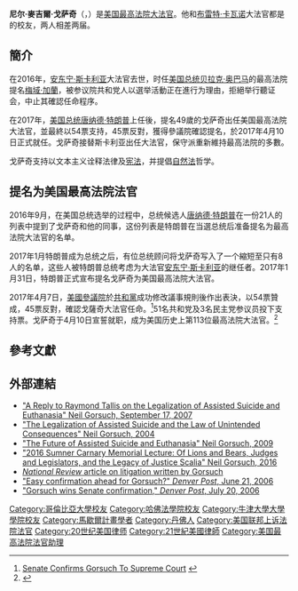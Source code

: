 {{noteTA
|G1=PresidentsUS
|1=zh-hans:戈萨奇;zh-hant:戈薩奇;zh-tw:戈蘇奇;
|2=zh-hans:斯卡利亚; zh-hant:斯卡利亞; zh-tw:史卡利亞;
}}
{{Infobox officeholder
|name         = 尼尔·戈萨奇
|image        = Associate Justice Neil Gorsuch Official Portrait.jpg
|office       = [[美国最高法院大法官|美国最高法院大法官]]
|appointer    = [[唐纳德·特朗普|唐纳德·特朗普]]
|term_start   = 2017年4月10日
|term_end     = 
|predecessor  = [[安东宁·斯卡利亚|安东宁·斯卡利亚]]
|successor    = 
|office1      = [[美国联邦第十巡回上诉法院|美国联邦第十巡回上诉法院]]法官
|appointer1   = [[乔治·沃克·布什|乔治·沃克·布什]]
|term_start1  = 2006年8月8日
|term_end1    = 2017年4月10日
|predecessor1 = {{link-en|大衛·埃貝爾|David M. Ebel}}
|successor1   = 
|birth_name   = Neil McGill Gorsuch
|birth_date   = {{birth date and age|1967|8|29}}
|birth_place  = {{USA}}[[科羅拉多州|科羅拉多州]][[丹佛|丹佛]]
|death_date   = 
|death_place  = 
|education    = {{link-en|乔治城预备中学|Georgetown Preparatory School}}(高中) 
[[哥伦比亚大学|哥伦比亚大学]] {{small|([[文学士|BA]])}}<br />[[哈佛大学|哈佛大学]] {{small|([[法律博士|JD]])}}<br />{{nowrap|[[牛津大学大学学院|牛津大学大学学院]] {{small|([[哲學博士|DPhil]])}}}}
|footnotes    =
}}
'''尼尔·麥吉爾·戈萨奇'''（{{lang-en|Neil McGill Gorsuch}}，{{bd|1967年|8月29日}}）是[[美国最高法院|美国最高法院]][[美国最高法院大法官|大法官]]。他和[[布雷特·卡瓦诺|布雷特·卡瓦诺]]大法官都是{{link-en|乔治城预备中学|Georgetown Preparatory School}}的校友，两人相差两届。

==簡介==
在2016年，[[安东宁·斯卡利亚|安东宁·斯卡利亚]]大法官去世，时任[[美国总统|美国总统]][[贝拉克·奥巴马|贝拉克·奥巴马]]的最高法院提名[[梅域·加蘭|梅域·加蘭]]，被参议院共和党人以選举活動正在進行为理由，拒絕举行聽证会，中止其確認任命程序。

在2017年，[[美国总统|美国总统]][[唐纳德·特朗普|唐纳德·特朗普]]上任後，提名49歲的戈萨奇出任美国最高法院大法官，並最終以54票支持，45票反對，獲得參議院確認提名，於2017年4月10日正式就任。戈萨奇接替斯卡利亚出任大法官，保守派重新維持最高法院的多數。

戈萨奇支持以文本主义诠释法律及[[美国宪法|宪法]]，并提倡[[自然法|自然法]]哲学。

==提名为美国最高法院法官==
2016年9月，在美国总统选举的过程中，总统候选人[[唐纳德·特朗普|唐纳德·特朗普]]在一份21人的列表中提到了戈萨奇和他的同事{{link-en|蒂莫西·蒂姆科維奇|Timothy Tymkovich|-{zh-tw:提摩西·迪姆科維奇;zh-hant:蒂莫西·蒂姆科維奇;zh-hans:蒂莫西·蒂姆科维奇;}-}}，这份列表是特朗普在当選总统后准备提名为最高法院大法官的名单。

2017年1月特朗普成为总统之后，有位总统顾问将戈萨奇写入了一个縮短至只有8人的名单，这些人被特朗普总统考虑为大法官[[安东宁·斯卡利亚|安东宁·斯卡利亚]]的继任者。2017年1月31日，特朗普正式宣布提名戈萨奇为美国最高法院大法官。

2017年4月7日，[[美國參議院|美國參議院]]於[[共和黨_(美國)|共和黨]]成功修改議事規則後作出表決，以54票贊成，45票反對，確認戈薩奇大法官任命。<ref>[http://www.npr.org/2017/04/07/522902281/senate-confirms-gorsuch-to-supreme-court Senate Confirms Gorsuch To Supreme Court] {{Wayback|url=http://www.npr.org/2017/04/07/522902281/senate-confirms-gorsuch-to-supreme-court |date=20190321184404 }}{{En}}</ref>51名共和党及3名民主党参议员投下支持票。戈萨奇于4月10日宣誓就职，成为美国历史上第113位最高法院大法官。<ref>{{cite web|url=https://www.washingtonpost.com/politics/courts_law/gorsuch-to-be-sworn-in-to-supreme-court-today-in-two-ceremonies/2017/04/10/9ac361fe-1ddb-11e7-ad74-3a742a6e93a7_story.html|title=Neil M. Gorsuch sworn in as 113th Supreme Court justice|publisher=The Washington Post|date=2017-04-10|accessdate=2017-04-11|archive-date=2017-04-11|archive-url=https://web.archive.org/web/20170411005513/https://www.washingtonpost.com/politics/courts_law/gorsuch-to-be-sworn-in-to-supreme-court-today-in-two-ceremonies/2017/04/10/9ac361fe-1ddb-11e7-ad74-3a742a6e93a7_story.html|dead-url=no}}</ref>

==參考文獻==
{{Reflist|30em}}

==外部連結==
* [http://tandfonline.com/doi/abs/10.1080/01947640701554468 "A Reply to Raymond Tallis on the Legalization of Assisted Suicide and Euthanasia" Neil Gorsuch, September 17, 2007] {{Wayback|url=http://tandfonline.com/doi/abs/10.1080/01947640701554468 |date=20200919184358 }}
* [http://www2.law.ucla.edu/volokh/gorsuch.pdf "The Legalization of Assisted Suicide and the Law of Unintended Consequences" Neil Gorsuch, 2004] {{Wayback|url=http://www2.law.ucla.edu/volokh/gorsuch.pdf |date=20190727154738 }}
* [http://press.princeton.edu/titles/8317.html "The Future of Assisted Suicide and Euthanasia" Neil Gorsuch, 2009] {{Wayback|url=http://press.princeton.edu/titles/8317.html |date=20170131003513 }}
* [http://scholarlycommons.law.case.edu/cgi/viewcontent.cgi?article=4658&context=caselrev "2016 Sumner Carnary Memorial Lecture: Of Lions and Bears, Judges and Legislators, and the Legacy of Justice Scalia"  Neil Gorsuch, 2016] {{Wayback|url=http://scholarlycommons.law.case.edu/cgi/viewcontent.cgi?article=4658&context=caselrev |date=20170201014027 }}
* [http://www.nationalreview.com/article/213590/liberalsnlawsuits-joseph-6 ''National Review'' article on litigation written by Gorsuch] {{Wayback|url=http://www.nationalreview.com/article/213590/liberalsnlawsuits-joseph-6 |date=20170201224154 }}
* [http://www.denverpost.com/nationworld/ci_3964371 "Easy confirmation ahead for Gorsuch?" ''Denver Post'', June 21, 2006] {{Wayback|url=http://www.denverpost.com/nationworld/ci_3964371 |date=20160303215454 }}
* [http://www.denverpost.com/ci_4075990?source=rss "Gorsuch wins Senate confirmation," ''Denver Post'', July 20, 2006] {{Wayback|url=http://www.denverpost.com/ci_4075990?source=rss |date=20160303183338 }}

{{s-start}}
{{s-legal}}
{{s-before|[[安東寧·斯卡利亞|安東寧·斯卡利亞]]}}
{{s-ttl|title=[[美國最高法院大法官|美國最高法院大法官]]|years=2017年至今}}
{{s-inc}}
{{s-prec|usa}}
{{s-bef|before=[[艾蕾娜·卡根|艾蕾娜·卡根]]'''<br/>''美國最高法院大法官''}}
{{s-ttl|title=[[美國優先順序|美國優先順序]]'''<br/>''美國最高法院大法官''|years=}}
{{s-aft|after=[[布雷特·卡瓦諾|布雷特·卡瓦諾]]'''<br/>''美國最高法院大法官''}}
{{end}}

{{start U.S. Supreme Court composition| CJ=羅伯茨| }}
{{U.S. Supreme Court composition court lifespan|cj=約翰·格洛佛·羅伯茨|years=2005至今| }}
{{U.S. Supreme Court composition 2017-2018}}
{{U.S. Supreme Court composition 2018-2020}}
{{U.S. Supreme Court composition 2020-present}}
{{end U.S. Supreme Court composition}}
{{Authority control}}

{{DEFAULTSORT:Gorsuch, Neil}}
[[Category:哥倫比亞大學校友|Category:哥倫比亞大學校友]]
[[Category:哈佛法學院校友|Category:哈佛法學院校友]]
[[Category:牛津大學大學學院校友|Category:牛津大學大學學院校友]]
[[Category:馬歇爾計畫學者|Category:馬歇爾計畫學者]]
[[Category:丹佛人|Category:丹佛人]]
[[Category:美国联邦上诉法院法官|Category:美国联邦上诉法院法官]]
[[Category:20世纪美国律师|Category:20世纪美国律师]]
[[Category:21世紀美國律師|Category:21世紀美國律師]]
[[Category:美国最高法院法官助理|Category:美国最高法院法官助理]]